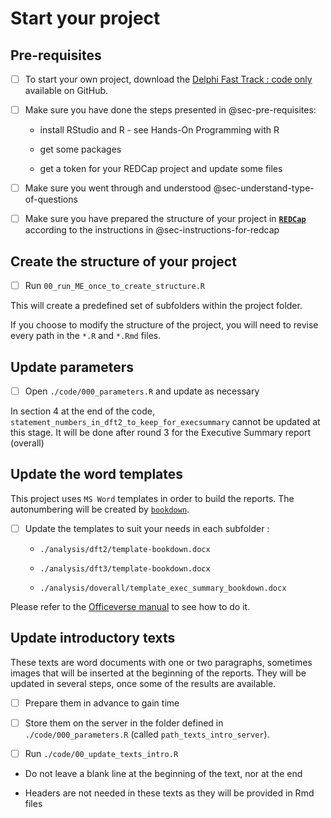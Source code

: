 # Start your project

## Pre-requisites

-   [ ] To start your own project, download the [Delphi Fast Track : code only](https://github.com/Unisante) available on GitHub.

-   [ ] Make sure you have done the steps presented in @sec-pre-requisites:

    -   install RStudio and R - see Hands-On Programming with R

    -   get some packages

    -   get a token for your REDCap project and update some files

-   [ ] Make sure you went through and understood @sec-understand-type-of-questions

-   [ ] Make sure you have prepared the structure of your project in [**`REDCap`**](https://projectredcap.org/) according to the instructions in @sec-instructions-for-redcap

## Create the structure of your project {#sec-create-structure-project}

-   [ ] Run `00_run_ME_once_to_create_structure.R`

This will create a predefined set of subfolders within the project folder.

::: callout-warning
If you choose to modify the structure of the project, you will need to revise every path in the `*.R` and `*.Rmd` files.
:::

## Update parameters {#sec-update-parameters}

-   [ ] Open `./code/000_parameters.R` and update as necessary

::: callout-note
In section 4 at the end of the code, `statement_numbers_in_dft2_to_keep_for_execsummary` cannot be updated at this stage. It will be done after round 3 for the Executive Summary report (overall)
:::

## Update the word templates {#sec-update-word-templates}

This project uses `MS Word` templates in order to build the reports. The autonumbering will be created by [`bookdown`](https://pkgs.rstudio.com/bookdown/).

-   [ ] Update the templates to suit your needs in each subfolder :

    -   `./analysis/dft2/template-bookdown.docx`

    -   `./analysis/dft3/template-bookdown.docx`

    -   `./analysis/doverall/template_exec_summary_bookdown.docx`

Please refer to the [Officeverse manual](https://ardata-fr.github.io/officeverse/) to see how to do it.

## Update introductory texts {#sec-update-texts-introduction}

These texts are word documents with one or two paragraphs, sometimes images that will be inserted at the beginning of the reports. They will be updated in several steps, once some of the results are available.

-   [ ] Prepare them in advance to gain time

-   [ ] Store them on the server in the folder defined in `./code/000_parameters.R` (called `path_texts_intro_server`).

-   [ ] Run `./code/00_update_texts_intro.R`

::: {.callout-caution appearance="simple"}
-   Do not leave a blank line at the beginning of the text, nor at the end

-   Headers are not needed in these texts as they will be provided in Rmd files
:::
